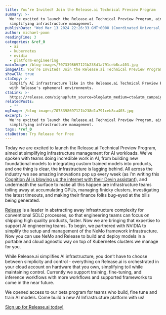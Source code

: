 ```yaml
---
title: You’re Invited! Join the Release.ai Technical Preview Program
summary: >-
  We're excited to launch the Release.ai Technical Preview Program, aimed at
  simplifying infrastructure management.
publishDate: "Wed Mar 13 2024 22:26:33 GMT+0000 (Coordinated Universal Time)"
author: michael-poon
readingTime: 3
categories: &ref_0
  - ai
  - kubernetes
  - nvidia
  - platform-engineering
mainImage: /blog-images/7073398697121b238d1a791ceb8ca403.jpg
imageAlt: You’re Invited! Join the Release.ai Technical Preview Program
showCTA: true
ctaCopy: >-
  Simplify AI infrastructure like in the Release.ai Technical Preview Program
  with Release's ephemeral environments.
ctaLink: >-
  https://release.com/signup?utm_source=blog&utm_medium=cta&utm_campaign=blog-cta&utm_content=youre-invited-join-the-release-ai-technical-preview-program
relatedPosts:
  - ""
ogImage: /blog-images/7073398697121b238d1a791ceb8ca403.jpg
excerpt: >-
  We're excited to launch the Release.ai Technical Preview Program, aimed at
  simplifying infrastructure management.
tags: *ref_0
ctaButton: Try Release for Free
---
```


Today we are excited to launch the Release.ai Technical Preview Program, aimed at simplifying infrastructure management for AI workloads. We’ve spoken with teams doing incredible work in AI, from building new foundational models to integrating custom trained models into products, and one thing is clear, the infrastructure is lagging behind. All across the industry we see amazing innovations pop up every week (as I’m writing this [Cognition AI is blowing up the internet with their Devin assistant](https://www.bloomberg.com/news/articles/2024-03-12/cognition-ai-is-a-peter-thiel-backed-coding-assistant)), and underneath the surface to make all this happen are infrastructure teams toiling away at accumulating GPUs, managing finicky clusters, investigating the latest timeouts, and making their finance folks bug-eyed at the bills being generated.

[Release](http://release.com) is a leader in abstracting away infrastructure complexity for conventional SDLC processes, so that engineering teams can focus on shipping high quality products, faster. Now we are bringing that expertise to support AI engineering teams. To begin, we partnered with NVIDIA to simplify the setup and management of the NeMo framework infrastructure. Now you can use NeMo and Release to build and deploy models in a portable and cloud agnostic way on top of Kubernetes clusters we manage for you.

While Release.ai simplifies AI infrastructure, you don’t have to choose between simplicity and control - everything on Release.ai is orchestrated in your cloud account on hardware that you own, simplifying toil while maintaining control. Currently we support training, fine-tuning, and inference workflows with more workflows and supported frameworks to come in the near future. 

We opened access to our beta program for teams who build, fine tune and train AI models. Come build a new AI Infrastructure platform with us!

[Sign up for Release.ai today!](https://release.ai/)
